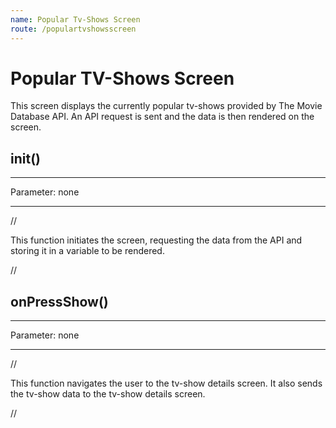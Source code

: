 ```yaml
---
name: Popular Tv-Shows Screen
route: /populartvshowsscreen
---
```


# Popular TV-Shows Screen

This screen displays the currently popular tv-shows provided by The Movie Database API. An API request is sent and the data is then rendered on the screen.

## init()

---

Parameter: none

---

//

This function initiates the screen, requesting the data from the API and storing it in a variable to be rendered.

//

## onPressShow()

---

Parameter: none

---

//

This function navigates the user to the tv-show details screen. It also sends the tv-show data to the tv-show details screen.

//
